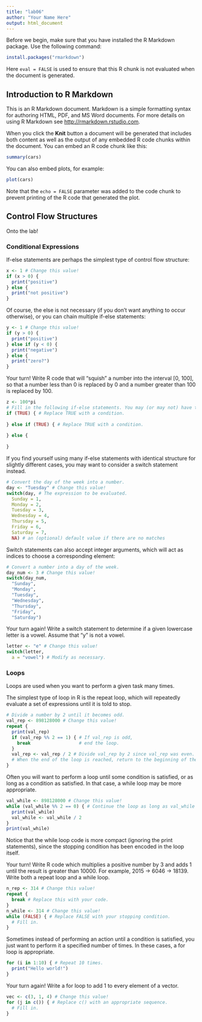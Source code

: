 ---
title: "lab06"
author: "Your Name Here"
output: html_document
---

Before we begin, make sure that you have installed the R Markdown package. Use the following command:

```{r, eval = FALSE}
install.packages("rmarkdown")
```

Here `eval = FALSE` is used to ensure that this R chunk is not evaluated when the document is generated.

## Introduction to R Markdown

This is an R Markdown document. Markdown is a simple formatting syntax for authoring HTML, PDF, and MS Word documents. For more details on using R Markdown see <http://rmarkdown.rstudio.com>.

When you click the **Knit** button a document will be generated that includes both content as well as the output of any embedded R code chunks within the document. You can embed an R code chunk like this:

```{r}
summary(cars)
```

You can also embed plots, for example:

```{r, echo=FALSE}
plot(cars)
```

Note that the `echo = FALSE` parameter was added to the code chunk to prevent printing of the R code that generated the plot.

## Control Flow Structures

Onto the lab!

### Conditional Expressions

If-else statements are perhaps the simplest type of control flow structure:

```{r}
x <- 1 # Change this value!
if (x > 0) {
  print("positive")
} else {
  print("not positive")
}
```

Of course, the else is not necessary (if you don't want anything to occur otherwise), or you can chain multiple if-else statements:

```{r}
y <- 1 # Change this value!
if (y > 0) {
  print("positive")
} else if (y < 0) {
  print("negative")
} else {
  print("zero?")
}
```


Your turn!
Write R code that will "squish" a number into the interval [0, 100], so that a number less than 0 is replaced by 0 and a number greater than 100 is replaced by 100.

```{r}
z <- 100*pi
# Fill in the following if-else statements. You may (or may not) have to add or subtract else if or else statements.
if (TRUE) { # Replace TRUE with a condition.
  
} else if (TRUE) { # Replace TRUE with a condition.
  
} else {
  
}
```

If you find yourself using many if-else statements with identical structure for slightly different cases, you may want to consider a switch statement instead.

```{r}
# Convert the day of the week into a number.
day <- "Tuesday" # Change this value!
switch(day, # The expression to be evaluated.
  Sunday = 1,
  Monday = 2,
  Tuesday = 3,
  Wednesday = 4,
  Thursday = 5,
  Friday = 6,
  Saturday = 7,
  NA) # an (optional) default value if there are no matches
```

Switch statements can also accept integer arguments, which will act as indices to choose a corresponding element:

```{r}
# Convert a number into a day of the week.
day_num <- 3 # Change this value!
switch(day_num,
  "Sunday",
  "Monday",
  "Tuesday",
  "Wednesday",
  "Thursday",
  "Friday",
  "Saturday")
```

Your turn again!
Write a switch statement to determine if a given lowercase letter is a vowel. Assume that "y" is not a vowel.

```{r}
letter <- "e" # Change this value!
switch(letter,
  a = "vowel") # Modify as necessary.
```

### Loops

Loops are used when you want to perform a given task many times.

The simplest type of loop in R is the repeat loop, which will repeatedly evaluate a set of expressions until it is told to stop.

```{r}
# Divide a number by 2 until it becomes odd.
val_rep <- 898128000 # Change this value!
repeat {
  print(val_rep)
  if (val_rep %% 2 == 1) { # If val_rep is odd,
    break                  # end the loop.
  }
  val_rep <- val_rep / 2 # Divide val_rep by 2 since val_rep was even.
  # When the end of the loop is reached, return to the beginning of the loop.
}
```

Often you will want to perform a loop until some condition is satisfied, or as long as a condition as satisfied. In that case, a while loop may be more appropriate.

```{r}
val_while <- 898128000 # Change this value!
while (val_while %% 2 == 0) { # Continue the loop as long as val_while is even.
  print(val_while)
  val_while <- val_while / 2
}
print(val_while)
```

Notice that the while loop code is more compact (ignoring the print statements), since the stopping condition has been encoded in the loop itself.

Your turn!
Write R code which multiplies a positive number by 3 and adds 1 until the result is greater than 10000. For example, 2015 -> 6046 -> 18139. Write both a repeat loop and a while loop.

```{r}
n_rep <- 314 # Change this value!
repeat {
  break # Replace this with your code.
}
n_while <- 314 # Change this value!
while (FALSE) { # Replace FALSE with your stopping condition.
  # Fill in.
}
```

Sometimes instead of performing an action until a condition is satisfied, you just want to perform it a specified number of times. In these cases, a for loop is appropriate.

```{r}
for (i in 1:10) { # Repeat 10 times.
  print("Hello world!")
}
```

Your turn again!
Write a for loop to add 1 to every element of a vector.

```{r}
vec <- c(3, 1, 4) # Change this value!
for (j in c()) { # Replace c() with an appropriate sequence.
  # Fill in.
}
```
